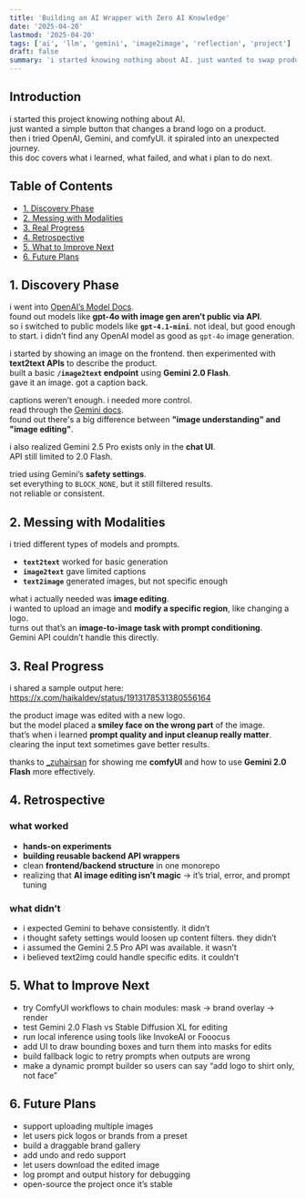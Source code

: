 ```yaml
---
title: 'Building an AI Wrapper with Zero AI Knowledge'
date: '2025-04-20'
lastmod: '2025-04-20'
tags: ['ai', 'llm', 'gemini', 'image2image', 'reflection', 'project']
draft: false
summary: 'i started knowing nothing about AI. just wanted to swap product logos on images. ended up learning about multimodal models, prompt engineering, and how tricky image editing with LLMs actually is.'
---
```


## Introduction

i started this project knowing nothing about AI.  
just wanted a simple button that changes a brand logo on a product.  
then i tried OpenAI, Gemini, and comfyUI. it spiraled into an unexpected journey.  
this doc covers what i learned, what failed, and what i plan to do next.

## Table of Contents

- [1. Discovery Phase](#1-discovery-phase)
- [2. Messing with Modalities](#2-messing-with-modalities)
- [3. Real Progress](#3-real-progress)
- [4. Retrospective](#4-retrospective)
- [5. What to Improve Next](#5-what-to-improve-next)
- [6. Future Plans](#6-future-plans)

## 1. Discovery Phase

i went into [OpenAI’s Model Docs](https://platform.openai.com/docs/models).  
found out models like **gpt-4o with image gen aren’t public via API**.  
so i switched to public models like **`gpt-4.1-mini`**. not ideal, but good enough to start.
i didn’t find any OpenAI model as good as `gpt-4o` image generation.

i started by showing an image on the frontend.
then experimented with **text2text APIs** to describe the product.  
built a basic **`/image2text` endpoint** using **Gemini 2.0 Flash**.  
gave it an image. got a caption back.

captions weren’t enough. i needed more control.  
read through the [Gemini docs](https://ai.google.dev/gemini-api/docs/models).  
found out there's a big difference between **"image understanding" and "image editing"**.

i also realized Gemini 2.5 Pro exists only in the **chat UI**.  
API still limited to 2.0 Flash.

tried using Gemini’s **safety settings**.  
set everything to `BLOCK_NONE`, but it still filtered results.  
not reliable or consistent.

## 2. Messing with Modalities

i tried different types of models and prompts.

- **`text2text`** worked for basic generation
- **`image2text`** gave limited captions
- **`text2image`** generated images, but not specific enough

what i actually needed was **image editing**.  
i wanted to upload an image and **modify a specific region**, like changing a logo.  
turns out that’s an **image-to-image task with prompt conditioning**.  
Gemini API couldn’t handle this directly.

## 3. Real Progress

i shared a sample output here:  
https://x.com/haikaldev/status/1913178531380556164

the product image was edited with a new logo.  
but the model placed a **smiley face on the wrong part** of the image.  
that’s when i learned **prompt quality and input cleanup really matter**.  
clearing the input text sometimes gave better results.

thanks to [\_zuhairsan](https://x.com/_zuhairsan) for showing me **comfyUI** and how to use **Gemini 2.0 Flash** more effectively.

## 4. Retrospective

### what worked

- **hands-on experiments**
- **building reusable backend API wrappers**
- clean **frontend/backend structure** in one monorepo
- realizing that **AI image editing isn’t magic** → it’s trial, error, and prompt tuning

### what didn’t

- i expected Gemini to behave consistently. it didn’t
- i thought safety settings would loosen up content filters. they didn’t
- i assumed the Gemini 2.5 Pro API was available. it wasn’t
- i believed text2img could handle specific edits. it couldn’t

## 5. What to Improve Next

- try ComfyUI workflows to chain modules: mask → brand overlay → render
- test Gemini 2.0 Flash vs Stable Diffusion XL for editing
- run local inference using tools like InvokeAI or Fooocus
- add UI to draw bounding boxes and turn them into masks for edits
- build fallback logic to retry prompts when outputs are wrong
- make a dynamic prompt builder so users can say “add logo to shirt only, not face”

## 6. Future Plans

- support uploading multiple images
- let users pick logos or brands from a preset
- build a draggable brand gallery
- add undo and redo support
- let users download the edited image
- log prompt and output history for debugging
- open-source the project once it’s stable
